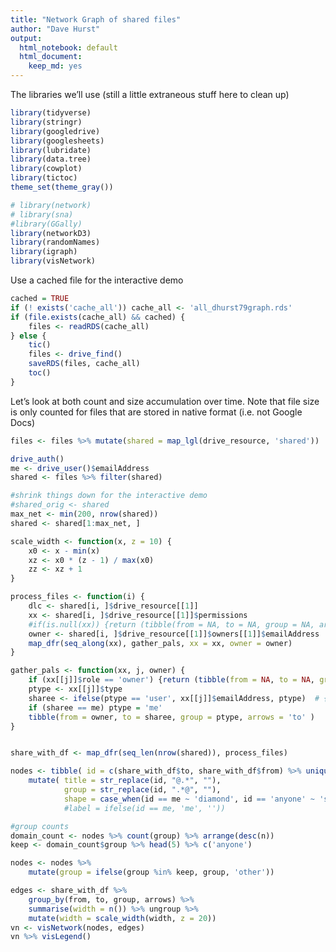 ```yaml
---
title: "Network Graph of shared files"
author: "Dave Hurst"
output:
  html_notebook: default
  html_document:
    keep_md: yes
---
```


The libraries we'll use (still a little extraneous stuff here to clean up)

```r
library(tidyverse)
library(stringr)
library(googledrive)
library(googlesheets)
library(lubridate)
library(data.tree)
library(cowplot)
library(tictoc)
theme_set(theme_gray())

# library(network)
# library(sna)
#library(GGally)
library(networkD3)
library(randomNames) 
library(igraph)
library(visNetwork)
```

Use a cached file for the interactive demo

```r
cached = TRUE
if (! exists('cache_all')) cache_all <- 'all_dhurst79graph.rds'
if (file.exists(cache_all) && cached) {
    files <- readRDS(cache_all)
} else {
    tic()
    files <- drive_find()
    saveRDS(files, cache_all)
    toc()
}
```

Let's look at both count and size accumulation over time. Note that file size is only counted for files that are stored in native format (i.e. not Google Docs)

```r
files <- files %>% mutate(shared = map_lgl(drive_resource, 'shared'))

drive_auth()
me <- drive_user()$emailAddress
shared <- files %>% filter(shared)

#shrink things down for the interactive demo
#shared_orig <- shared 
max_net <- min(200, nrow(shared))
shared <- shared[1:max_net, ]

scale_width <- function(x, z = 10) { 
    x0 <- x - min(x)
    xz <- x0 * (z - 1) / max(x0)
    zz <- xz + 1
}
```

```r
process_files <- function(i) {
    dlc <- shared[i, ]$drive_resource[[1]]
    xx <- shared[i, ]$drive_resource[[1]]$permissions
    #if(is.null(xx)) {return (tibble(from = NA, to = NA, group = NA, arrows = NA ))}
    owner <- shared[i, ]$drive_resource[[1]]$owners[[1]]$emailAddress 
    map_dfr(seq_along(xx), gather_pals, xx = xx, owner = owner)
}

gather_pals <- function(xx, j, owner) {
    if (xx[[j]]$role == 'owner') {return (tibble(from = NA, to = NA, group = NA, arrows = NA ))}
    ptype <- xx[[j]]$type
    sharee <- ifelse(ptype == 'user', xx[[j]]$emailAddress, ptype)  # {name} or 'anyone'
    if (sharee == me) ptype = 'me'
    tibble(from = owner, to = sharee, group = ptype, arrows = 'to' )
}


share_with_df <- map_dfr(seq_len(nrow(shared)), process_files) 

nodes <- tibble( id = c(share_with_df$to, share_with_df$from) %>% unique()) %>%
    mutate( title = str_replace(id, "@.*", ""),
            group = str_replace(id, ".*@", ""),
            shape = case_when(id == me ~ 'diamond', id == 'anyone' ~ 'square', TRUE ~ 'circle'))
            #label = ifelse(id == me, 'me', ''))

#group counts
domain_count <- nodes %>% count(group) %>% arrange(desc(n))
keep <- domain_count$group %>% head(5) %>% c('anyone')

nodes <- nodes %>%
    mutate(group = ifelse(group %in% keep, group, 'other'))

edges <- share_with_df %>%
    group_by(from, to, group, arrows) %>%
    summarise(width = n()) %>% ungroup %>%
    mutate(width = scale_width(width, z = 20)) 
vn <- visNetwork(nodes, edges)
vn %>% visLegend()
```

